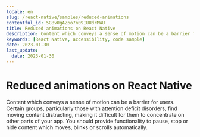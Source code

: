 ```yaml
---
locale: en
slug: /react-native/samples/reduced-animations
contentful_id: 5GBv0gAZ6o7n09IUUdrMWU
title: Reduced animations on React Native
description: Content which conveys a sense of motion can be a barrier for users.
keywords: [React Native, accessibility, code sample]
date: 2023-01-30
last_update:
  date: 2023-01-30
---
```


# Reduced animations on React Native

Content which conveys a sense of motion can be a barrier for users. Certain groups, particularly those with attention deficit disorders, find moving content distracting, making it difficult for them to concentrate on other parts of your app. You should provide functionality to pause, stop or hide content which moves, blinks or scrolls automatically.

<CodeSample id="screen-animations" framework="react-native" locale="en"/>

